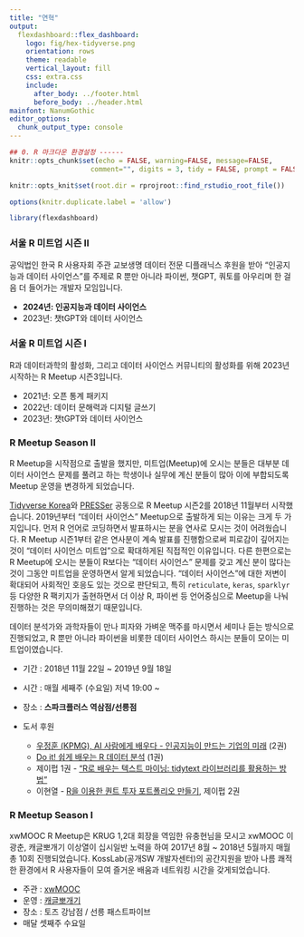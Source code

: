 ```yaml
---
title: "연혁"
output:
  flexdashboard::flex_dashboard:
    logo: fig/hex-tidyverse.png
    orientation: rows
    theme: readable
    vertical_layout: fill
    css: extra.css
    include:
      after_body: ../footer.html
      before_body: ../header.html
mainfont: NanumGothic
editor_options:
  chunk_output_type: console
---
```


```r
## 0. R 마크다운 환경설정 ------
knitr::opts_chunk$set(echo = FALSE, warning=FALSE, message=FALSE,
                    comment="", digits = 3, tidy = FALSE, prompt = FALSE, fig.align = 'center')

knitr::opts_knit$set(root.dir = rprojroot::find_rstudio_root_file())

options(knitr.duplicate.label = 'allow')

library(flexdashboard)
```

### 서울 R 미트업 시즌 II

공익법인 한국 R 사용자회 주관 교보생명 데이터 전문 디플래닉스 후원을 받아 "인공지능과 데이터 사이언스"를 주제로 R 뿐만 아니라 파이썬, 챗GPT, 쿼토를 아우리며 한 걸음 더 들어가는 개발자 모임입니다.

- **2024년: 인공지능과 데이터 사이언스**
- 2023년: 챗tGPT와 데이터 사이언스

### 서울 R 미트업 시즌 I

R과 데이터과학의 활성화, 그리고 데이터 사이언스 커뮤니티의 활성화를 위해 2023년 시작하는 R Meetup 시즌3입니다.

- 2021년: 오픈 통계 패키지
- 2022년: 데이터 문해력과 디지털 글쓰기
- 2023년: 챗tGPT와 데이터 사이언스

### R Meetup Season II

R Meetup을 시작점으로 출발을 했지만, 미트업(Meetup)에 오시는 분들은 대부분 데이터 사이언스 문제를 풀려고 하는 학생이나 실무에 계신 분들이 많아 이에 부합되도록
Meetup 운영을 변경하게 되었습니다.

[Tidyverse Korea](https://www.facebook.com/groups/tidyverse/)와 [PRESSer](https://www.facebook.com/groups/1473988286034801/) 공동으로 R Meetup 시즌2를 2018년 11월부터 시작했습니다. 2019년부터 "데이터 사이언스" Meetup으로 출발하게 되는 이유는 크게 두 가지입니다. 먼저 R 언어로 코딩하면서 발표하시는 분을 연사로 모시는 것이 어려웠습니다. R Meetup 시즌1부터 같은 연사분이 계속 발표를 진행함으로써 피로감이 깊어지는 것이 "데이터 사이언스 미트업"으로 확대하게된 직접적인 이유입니다. 다른 한편으로는 R Meetup에 오시는 분들이 R보다는 "데이터 사이언스" 문제를 갖고 계신 분이 많다는 것이 그동안 미트업을 운영하면서 알게 되었습니다. "데이터 사이언스"에 대한 저변이 확대되어 사회적인 호응도 있는 것으로 판단되고, 특히  `reticulate`, `keras`, `sparklyr` 등 다양한 R 팩키지가 출현하면서 더 이상 R, 파이썬 등 언어중심으로 Meetup을 나눠 진행하는 것은 무의미해졌기 때문입니다.

데이터 분석가와 과학자들이 만나 피자와 가벼운 맥주를 마시면서 세미나 듣는 방식으로 진행되었고, R 뿐만 아니라 파이썬을 비롯한 데이터 사이언스 하시는 분들이 모이는 미트업이였습니다.

- 기간 : 2018년 11월 22일 ~ 2019년 9월 18일
- 시간 : 매월 세째주 (수요일) 저녁 19:00 ~
- 장소 : **스파크플러스 역삼점/선릉점**

- 도서 후원
  - [우정훈 (KPMG), AI 사람에게 배우다 - 인공지능이 만드는 기업의 미래](https://www.aladin.co.kr/shop/wproduct.aspx?ItemId=195774023) (2권)
  - [Do it! 쉽게 배우는 R 데이터 분석](https://bit.ly/2TzaSJa) (1권)
  - 제이펍 1권 - ["R로 배우는 텍스트 마이닝: tidytext 라이브러리를 활용하는 방법"](https://jpub.tistory.com/924)
  - 이현열 - [R을 이용한 퀀트 투자 포트폴리오 만들기](http://www.yes24.com/Product/Goods/78125551), 제이펍 2권

### R Meetup Season I

xwMOOC R Meetup은 KRUG 1,2대 회장을 역임한 유충현님을 모시고 xwMOOC 이광춘, 캐글뽀개기 이상열이 십시일반
노력을 하여 2017년 8월 ~ 2018년 5월까지 매월 총 10회 진행되었습니다.
KossLab(공개SW 개발자센터)의 공간지원을 받아 나름 쾌적한 환경에서 R 사용자들이 모여 즐거운 배움과 네트워킹 시간을 갖게되었습니다.

- 주관 : [xwMOOC](https://www.facebook.com/xwmooc/)
- 운영 : [캐글뽀개기](https://www.facebook.com/groups/kagglebreak/)
- 장소 : 토즈 강남점 / 선릉 패스트파이브
- 매달 셋째주 수요일
